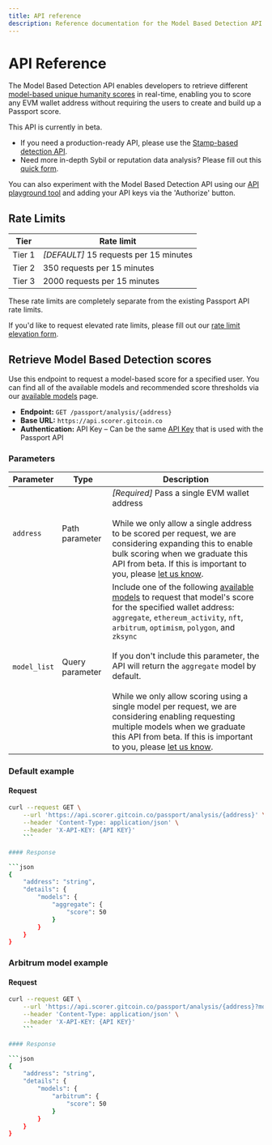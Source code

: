 ```yaml
---
title: API reference
description: Reference documentation for the Model Based Detection API.
---
```



# API Reference

The Model Based Detection API enables developers to retrieve different [model-based unique humanity scores](available-models) in real-time, enabling you to score any EVM wallet address without requiring the users to create and build up a Passport score. 

This API is currently in beta. 
* If you need a production-ready API, please use the [Stamp-based detection API](../passport-api/overview).
* Need more in-depth Sybil or reputation data analysis? Please fill out this [quick form](https://docs.google.com/forms/d/e/1FAIpQLScDHGifo2IWkBxsMKcGJ2Qr24mnYM6G5hao7oin5f3OOZFkgw/viewform). 

You can also experiment with the Model Based Detection API using our [API playground tool](https://api.scorer.gitcoin.co/passport/docs#/Passport%20Analysis/passport_api_get_analysis) and adding your API keys via the 'Authorize' button.


## Rate Limits

|Tier |Rate limit |
|--|--|
|Tier 1 | *[DEFAULT]* 15 requests per 15 minutes |
|Tier 2 | 350 requests per 15 minutes |
|Tier 3 | 2000 requests per 15 minutes |

These rate limits are completely separate from the existing Passport API rate limits.

If you'd like to request elevated rate limits, please fill out our [rate limit elevation form](https://docs.google.com/forms/d/e/1FAIpQLSe5B7zXTUQUt_aWdqTiUhjAhz56pS49Q8meuzLSgGxYTZRwAw/viewform).


## Retrieve Model Based Detection scores

Use this endpoint to request a model-based score for a specified user. You can find all of the available models and recommended score thresholds via our [available models](available-models) page.

* **Endpoint:** `GET /passport/analysis/{address}`
* **Base URL:** `https://api.scorer.gitcoin.co`
* **Authentication:** API Key – Can be the same [API Key](../passport-api/getting-access) that is used with the Passport API

### Parameters

|Parameter |Type |Description |
|--|--|--|
|`address` |Path parameter| *[Required]* Pass a single EVM wallet address<br /><br />While we only allow a single address to be scored per request, we are considering expanding this to enable bulk scoring when we graduate this API from beta. If this is important to you, please [let us know](https://docs.google.com/forms/d/e/1FAIpQLSeKUu1flQfdNSYKLBhUk6gNwdypUk5STMNsufkOZ58vWI_g9w/viewform). |
|`model_list` |Query parameter | Include one of the following [available models](available-models) to request that model's score for the specified wallet address: <br />`aggregate`, `ethereum_activity`, `nft`, `arbitrum`, `optimism`, `polygon`, and `zksync`<br /><br />If you don't include this parameter, the API will return the `aggregate` model by default.<br /><br />While we only allow scoring using a single model per request, we are considering enabling requesting multiple models when we graduate this API from beta. If this is important to you, please [let us know](https://docs.google.com/forms/d/e/1FAIpQLSeKUu1flQfdNSYKLBhUk6gNwdypUk5STMNsufkOZ58vWI_g9w/viewform). |


### Default example

#### Request

```bash
curl --request GET \
    --url 'https://api.scorer.gitcoin.co/passport/analysis/{address}' \
    --header 'Content-Type: application/json' \
    --header 'X-API-KEY: {API KEY}'
    ```

#### Response

```json
{
    "address": "string",
    "details": {
        "models": {
            "aggregate": {
                "score": 50 
            }
        } 
    }
}
```


### Arbitrum model example

#### Request

```bash
curl --request GET \
    --url 'https://api.scorer.gitcoin.co/passport/analysis/{address}?model_list=arbitrum' \
    --header 'Content-Type: application/json' \
    --header 'X-API-KEY: {API KEY}'
    ```

#### Response

```json
{
    "address": "string",
    "details": {
        "models": {
            "arbitrum": {
                "score": 50 
            }
        } 
    }
}
```